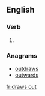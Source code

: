 ==English==

===Verb===
{{head|en}}

# {{en-third-person singular of|draw out}}

===Anagrams===
* [[outdraws#English|outdraws]]
* [[outwards#English|outwards]]

[[fr:draws out]]
